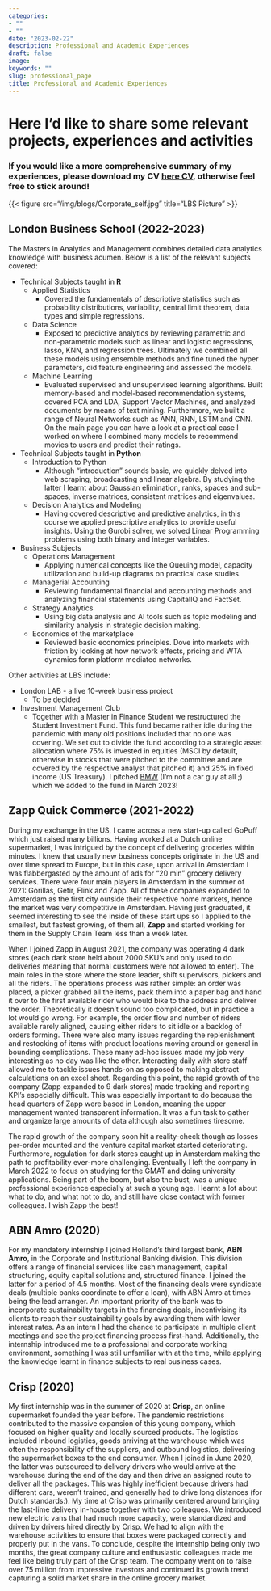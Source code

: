 ```yaml
---
categories:
- ""
- ""
date: "2023-02-22"
description: Professional and Academic Experiences
draft: false
image:
keywords: ""
slug: professional_page
title: Professional and Academic Experiences
---
```


# Here I'd like to share some relevant projects, experiences and activities

### If you would like a more comprehensive summary of my experiences, please download my CV [here CV](https://www.dropbox.com/s/6bqwts1srmo7t4c/Christiaan%20Wybe%20Harms%20Resume.pdf?raw=1), otherwise feel free to stick around!

{{< figure src="/img/blogs/Corporate_self.jpg" title="LBS Picture" >}}

## London Business School (2022-2023)

The Masters in Analytics and Management combines detailed data analytics knowledge with business acumen. Below is a list of the relevant subjects covered:

* Technical Subjects taught in **R**
  + Applied Statistics 
    + Covered the fundamentals of descriptive statistics such as probability distributions, variability, central limit theorem, data types and simple regressions.
    
  + Data Science
    + Exposed to predictive analytics by reviewing parametric and non-parametric models such as linear and logistic regressions, lasso, KNN, and regression trees. Ultimately we combined all these models using ensemble methods and fine tuned the hyper parameters, did feature engineering and assessed the models.
    
  + Machine Learning
    + Evaluated supervised and unsupervised learning algorithms. Built memory-based and model-based recommendation systems, covered PCA and LDA, Support Vector Machines, and analyzed documents by means of text mining. Furthermore, we built a range of Neural Networks such as ANN, RNN, LSTM and CNN. On the main page you can have a look at a practical case I worked on where I combined many models to recommend movies to users and predict their ratings.

* Technical Subjects taught in **Python** 
  + Introduction to Python
    + Although "introduction" sounds basic, we quickly delved into web scraping, broadcasting and linear algebra. By studying the latter I learnt about Gaussian elimination, ranks, spaces and sub-spaces, inverse matrices, consistent matrices and eigenvalues.
  
  + Decision Analytics and Modeling
    + Having covered descriptive and predictive analytics, in this course we applied prescriptive analytics to provide useful insights. Using the Gurobi solver, we solved Linear Programming problems using both binary and integer variables.

* Business Subjects
  + Operations Management
    + Applying numerical concepts like the Queuing model, capacity utilization and build-up diagrams on practical case studies.
    
  + Managerial Accounting
    + Reviewing fundamental financial and accounting methods and analyzing financial statements using CapitalIQ and FactSet.
    
  + Strategy Analytics
    + Using big data analysis and AI tools such as topic modeling and similarity analysis in strategic decision making.
    
  + Economics of the marketplace
    + Reviewed basic economics principles. Dove into markets with friction by looking at how network effects, pricing and WTA dynamics form platform mediated networks.

Other activities at LBS include:

* London LAB - a live 10-week business project
  + To be decided
  
* Investment Management Club
  + Together with a Master in Finance Student we restructured the Student Investment Fund. This fund became rather idle during the pandemic with many old positions included that no one was covering. We set out to divide the fund according to a strategic asset allocation where 75% is invested in equities (MSCI by default, otherwise in stocks that were pitched to the committee and are covered by the respective analyst that pitched it) and 25% in fixed income (US Treasury). I pitched [BMW](https://www.linkedin.com/feed/update/urn:li:activity:7032676604132655104/?actorCompanyId=68521920) (I'm not a car guy at all ;) which we added to the fund in March 2023!

## Zapp Quick Commerce (2021-2022)

During my exchange in the US, I came across a new start-up called GoPuff which just raised many billions. Having worked at a Dutch online supermarket, I was intrigued by the concept of delivering groceries within minutes. I knew that usually new business concepts originate in the US and over time spread to Europe, but in this case, upon arrival in Amsterdam I was flabbergasted by the amount of ads for "20 min" grocery delivery services. There were four main players in Amsterdam in the summer of 2021: Gorillas, Getir, Flink and Zapp. All of these companies expanded to Amsterdam as the first city outside their respective home markets, hence the market was very competitive in Amsterdam. Having just graduated, it seemed interesting to see the inside of these start ups so I applied to the smallest, but fastest growing, of them all, **Zapp** and started working for them in the Supply Chain Team less than a week later.

When I joined Zapp in August 2021, the company was operating 4 dark stores (each dark store held about 2000 SKU's and only used to do deliveries meaning that normal customers were not allowed to enter). The main roles in the store where the store leader, shift supervisors, pickers and all the riders. The operations process was rather simple: an order was placed, a picker grabbed all the items, pack them into a paper bag and hand it over to the first available rider who would bike to the address and deliver the order. Theoretically it doesn't sound too complicated, but in practice a lot would go wrong. For example, the order flow and number of riders available rarely aligned, causing either riders to sit idle or a backlog of orders forming. There were also many issues regarding the replenishment and restocking of items with product locations moving around or general in bounding complications. These many ad-hoc issues made my job very interesting as no day was like the other. Interacting daily with store staff allowed me to tackle issues hands-on as opposed to making abstract calculations on an excel sheet. Regarding this point, the rapid growth of the company (Zapp expanded to 9 dark stores) made tracking and reporting KPI's especially difficult. This was especially important to do because the head quarters of Zapp were based in London, meaning the upper management wanted transparent information. It was a fun task to gather and organize large amounts of data although also sometimes tiresome. 

The rapid growth of the company soon hit a reality-check though as losses per-order mounted and the venture capital market started deteriorating. Furthermore, regulation for dark stores caught up in Amsterdam making the path to profitability ever-more challenging. Eventually I left the company in March 2022 to focus on studying for the GMAT and doing university applications. Being part of the boom, but also the bust, was a unique professional experience especially at such a young age. I learnt a lot about what to do, and what not to do, and still have close contact with former colleagues. I wish Zapp the best!

## ABN Amro (2020)

For my mandatory internship I joined Holland's third largest bank, **ABN Amro**, in the Corporate and Institutional Banking division. This division offers a range of financial services like cash management, capital structuring, equity capital solutions and, structured finance. I joined the latter for a period of 4.5 months. Most of the financing deals were syndicate deals (multiple banks coordinate to offer a loan), with ABN Amro at times being the lead arranger. An important priority of the bank was to incorporate sustainability targets in the financing deals, incentivising its clients to reach their sustainability goals by awarding them with lower interest rates. As an intern I had the chance to participate in multiple client meetings and see the project financing process first-hand. Additionally, the internship introduced me to a professional and corporate working environment, something I was still unfamiliar with at the time, while applying the knowledge learnt in finance subjects to real business cases.


## Crisp (2020)

My first internship was in the summer of 2020 at **Crisp**, an online supermarket founded the year before. The pandemic restrictions contributed to the massive expansion of this young company, which focused on higher quality and locally sourced products. The logistics included inbound logistics, goods arriving at the warehouse which was often the responsibility of the suppliers, and outbound logistics, delivering the supermarket boxes to the end consumer. When I joined in June 2020, the latter was outsourced to delivery drivers who would arrive at the warehouse during the end of the day and then drive an assigned route to deliver all the packages. This was highly inefficient because drivers had different cars, weren't trained, and generally had to drive long distances (for Dutch standards:). My time at Crisp was primarily centered around bringing the last-lime delivery in-house together with two colleagues. We introduced new electric vans that had much more capacity, were standardized and driven by drivers hired directly by Crisp. We had to align with the warehouse activities to ensure that boxes were packaged correctly and properly put in the vans. To conclude, despite the internship being only two months, the great company culture and enthusiastic colleagues made me feel like being truly part of the Crisp team. The company went on to raise over 75 million from impressive investors and continued its growth trend capturing a solid market share in the online grocery market. 


